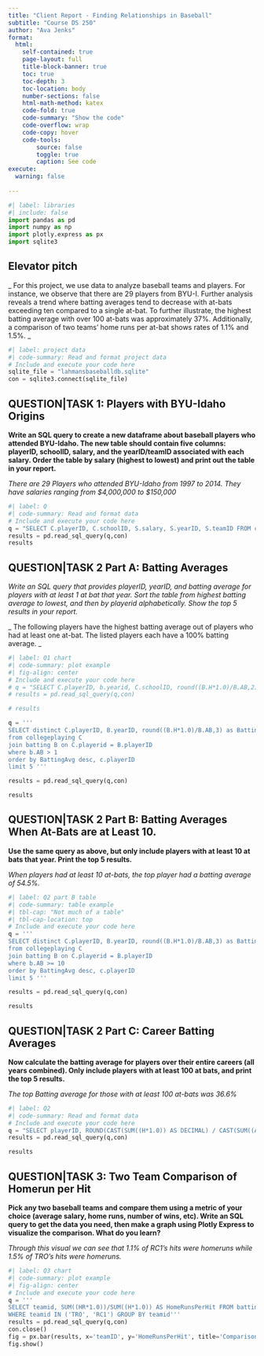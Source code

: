 ```yaml
---
title: "Client Report - Finding Relationships in Baseball"
subtitle: "Course DS 250"
author: "Ava Jenks"
format:
  html:
    self-contained: true
    page-layout: full
    title-block-banner: true
    toc: true
    toc-depth: 3
    toc-location: body
    number-sections: false
    html-math-method: katex
    code-fold: true
    code-summary: "Show the code"
    code-overflow: wrap
    code-copy: hover
    code-tools:
        source: false
        toggle: true
        caption: See code
execute: 
  warning: false
    
---
```


```python
#| label: libraries
#| include: false
import pandas as pd
import numpy as np
import plotly.express as px
import sqlite3
```


## Elevator pitch

_ For this project, we use data to analyze baseball teams and players. For instance, we observe that there are 29 players from BYU-I. Further analysis reveals a trend where batting averages tend to decrease with at-bats exceeding ten compared to a single at-bat. To further illustrate, the highest batting average with over 100 at-bats was approximately 37%. Additionally, a comparison of two teams' home runs per at-bat shows rates of 1.1% and 1.5%. _

```python
#| label: project data
#| code-summary: Read and format project data
# Include and execute your code here
sqlite_file = "lahmansbaseballdb.sqlite"
con = sqlite3.connect(sqlite_file)
```



## QUESTION|TASK 1: Players with BYU-Idaho Origins

__Write an SQL query to create a new dataframe about baseball players who attended BYU-Idaho. The new table should contain five columns: playerID, schoolID, salary, and the yearID/teamID associated with each salary. Order the table by salary (highest to lowest) and print out the table in your report.__

_There are 29 Players who attended BYU-Idaho from 1997 to 2014. They have salaries ranging from $4,000,000 to $150,000_


```python
#| label: Q
#| code-summary: Read and format data
# Include and execute your code here
q = "SELECT C.playerID, C.schoolID, S.salary, S.yearID, S.teamID FROM collegeplaying C join salaries S on C.playerID = S.playerID join schools SC on C.schoolID = SC.schoolID WHERE C.schoolID = 'idbyuid' order by S.salary desc"
results = pd.read_sql_query(q,con)
results
```



## QUESTION|TASK 2 Part A: Batting Averages

_Write an SQL query that provides playerID, yearID, and batting average for players with at least 1 at bat that year. Sort the table from highest batting average to lowest, and then by playerid alphabetically. Show the top 5 results in your report._

_ The following players have the highest batting average out of players who had at least one at-bat. The listed players each have a 100% batting average. _
```python
#| label: Q1 chart
#| code-summary: plot example
#| fig-align: center
# Include and execute your code here
# q = "SELECT C.playerID, b.yearid, C.schoolID, round((B.H*1.0)/B.AB,2) as BattingAvg from collegeplaying C join batting B on C.playerid = B.playerID where AB > 1 and BattingAvg <> 0 order by BattingAvg, C.playerid limit 5"
# results = pd.read_sql_query(q,con)

# results

q = '''
SELECT distinct C.playerID, B.yearID, round((B.H*1.0)/B.AB,3) as BattingAvg
from collegeplaying C 
join batting B on C.playerid = B.playerID 
where b.AB > 1
order by BattingAvg desc, c.playerID
limit 5 '''

results = pd.read_sql_query(q,con)

results
```

## QUESTION|TASK 2 Part B: Batting Averages When At-Bats are at Least 10.

__Use the same query as above, but only include players with at least 10 at bats that year. Print the top 5 results.__

_When players had at least 10 at-bats, the top player had a batting average of 54.5%. _

```python
#| label: Q2 part B table
#| code-summary: table example
#| tbl-cap: "Not much of a table"
#| tbl-cap-location: top
# Include and execute your code here
q = '''
SELECT distinct C.playerID, B.yearID, round((B.H*1.0)/B.AB,3) as BattingAvg
from collegeplaying C 
join batting B on C.playerid = B.playerID 
where b.AB >= 10
order by BattingAvg desc, c.playerID
limit 5 '''

results = pd.read_sql_query(q,con)

results

```


## QUESTION|TASK 2 Part C: Career Batting Averages

__Now calculate the batting average for players over their entire careers (all years combined). Only include players with at least 100 at bats, and print the top 5 results.__

_The top Batting average for those with at least 100 at-bats was 36.6%_

```python
#| label: Q2
#| code-summary: Read and format data
# Include and execute your code here
q = "SELECT playerID, ROUND(CAST(SUM((H*1.0)) AS DECIMAL) / CAST(SUM((AB*1.0)) AS DECIMAL), 3) AS career_batting_average FROM batting GROUP BY playerID HAVING SUM(AB) >= 100 ORDER BY career_batting_average DESC LIMIT 5;"
results = pd.read_sql_query(q,con)

results

```

## QUESTION|TASK 3: Two Team Comparison of Homerun per Hit

__Pick any two baseball teams and compare them using a metric of your choice (average salary, home runs, number of wins, etc). Write an SQL query to get the data you need, then make a graph using Plotly Express to visualize the comparison. What do you learn?__

_Through this visual we can see that 1.1% of RC1's hits were homeruns while 1.5% of TRO's hits were homeruns._

```python
#| label: Q3 chart
#| code-summary: plot example
#| fig-align: center
# Include and execute your code here
q = '''
SELECT teamid, SUM((HR*1.0))/SUM((H*1.0)) AS HomeRunsPerHit FROM batting 
WHERE teamid IN ('TRO', 'RC1') GROUP BY teamid'''
results = pd.read_sql_query(q,con)
con.close()
fig = px.bar(results, x='teamID', y='HomeRunsPerHit', title='Comparison of Home Runs Per Hit', color = 'teamID',text_auto=True)
fig.show()
```


